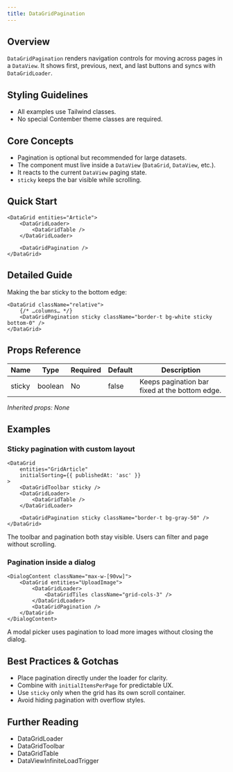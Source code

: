 ```yaml
---
title: DataGridPagination
---
```


<!-- Edited by human: false -->
<!-- Examples count: 15 -->
<!-- Source examples: 1 -->
<!-- Playground examples: 4 -->
<!-- External examples: 10 -->
<!-- Import examples: 8 -->

## Overview
`DataGridPagination` renders navigation controls for moving across pages in a `DataView`.
It shows first, previous, next, and last buttons and syncs with `DataGridLoader`.

## Styling Guidelines
* All examples use Tailwind classes.
* No special Contember theme classes are required.

## Core Concepts
* Pagination is optional but recommended for large datasets.
* The component must live inside a `DataView` (`DataGrid`, `DataView`, etc.).
* It reacts to the current `DataView` paging state.
* `sticky` keeps the bar visible while scrolling.

## Quick Start
```tsx
<DataGrid entities="Article">
	<DataGridLoader>
		<DataGridTable />
	</DataGridLoader>

	<DataGridPagination />
</DataGrid>
```

## Detailed Guide
Making the bar sticky to the bottom edge:

```tsx
<DataGrid className="relative">
	{/* …columns… */}
	<DataGridPagination sticky className="border-t bg-white sticky bottom-0" />
</DataGrid>
```

## Props Reference
| Name   | Type    | Required | Default | Description                                    |
|--------|---------|----------|---------|------------------------------------------------|
| sticky | boolean | No       | false   | Keeps pagination bar fixed at the bottom edge. |

_Inherited props: None_
## Examples

### Sticky pagination with custom layout
```tsx
<DataGrid
	entities="GridArticle"
	initialSorting={{ publishedAt: 'asc' }}
>
	<DataGridToolbar sticky />
	<DataGridLoader>
		<DataGridTable />
	</DataGridLoader>

	<DataGridPagination sticky className="border-t bg-gray-50" />
</DataGrid>
```
The toolbar and pagination both stay visible. Users can filter and page without scrolling.

### Pagination inside a dialog
```tsx
<DialogContent className="max-w-[90vw]">
	<DataGrid entities="UploadImage">
		<DataGridLoader>
			<DataGridTiles className="grid-cols-3" />
		</DataGridLoader>
		<DataGridPagination />
	</DataGrid>
</DialogContent>
```
A modal picker uses pagination to load more images without closing the dialog.

## Best Practices & Gotchas
* Place pagination directly under the loader for clarity.
* Combine with `initialItemsPerPage` for predictable UX.
* Use `sticky` only when the grid has its own scroll container.
* Avoid hiding pagination with overflow styles.

## Further Reading
* DataGridLoader
* DataGridToolbar
* DataGridTable
* DataViewInfiniteLoadTrigger

<!-- End of Generated Documentation -->
